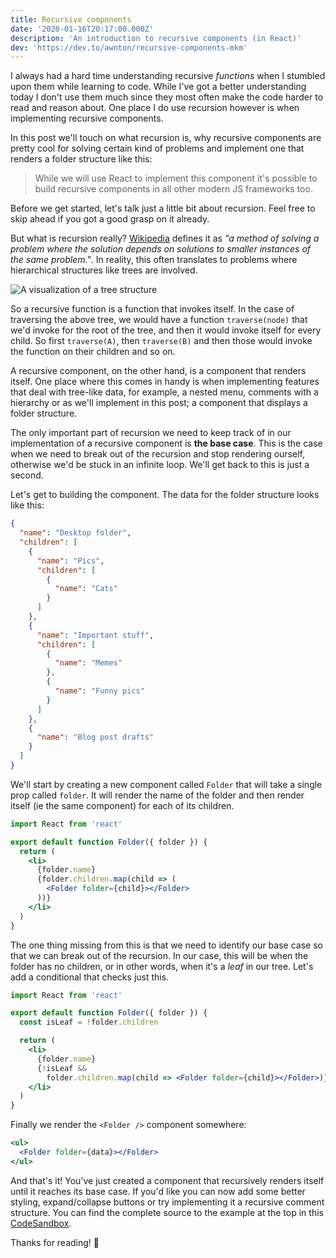 ```yaml
---
title: Recursive components
date: '2020-01-16T20:17:00.000Z'
description: 'An introduction to recursive components (in React)'
dev: 'https://dev.to/awnton/recursive-components-mkm'
---
```



I always had a hard time understanding recursive _functions_ when I stumbled upon them while learning to code. While I've got a better understanding today I don't use them much since they most often make the code harder to read and reason about. One place I do use recursion however is when implementing recursive components.

In this post we'll touch on what recursion is, why recursive components are pretty cool for solving certain kind of problems and implement one that renders a folder structure like this:

<Folders />

> While we will use React to implement this component it's possible to build recursive components in all other modern JS frameworks too.

Before we get started, let's talk just a little bit about recursion. Feel free to skip ahead if you got a good grasp on it already.

But what is recursion really? [Wikipedia](<https://en.wikipedia.org/wiki/Recursion_(computer_science)>) defines it as _"a method of solving a problem where the solution depends on solutions to smaller instances of the same problem."_. In reality, this often translates to problems where hierarchical structures like trees are involved.

![A visualization of a tree structure](./tree.png)

So a recursive function is a function that invokes itself. In the case of traversing the above tree, we would have a function `traverse(node)` that we'd invoke for the root of the tree, and then it would invoke itself for every child. So first `traverse(A)`, then `traverse(B)` and then those would invoke the function on their children and so on.

A recursive component, on the other hand, is a component that renders itself. One place where this comes in handy is when implementing features that deal with tree-like data, for example, a nested menu, comments with a hierarchy or as we'll implement in this post; a component that displays a folder structure.

The only important part of recursion we need to keep track of in our implementation of a recursive component is **the base case**. This is the case when we need to break out of the recursion and stop rendering ourself, otherwise we'd be stuck in an infinite loop. We'll get back to this is just a second.

Let's get to building the component. The data for the folder structure looks like this:

```json
{
  "name": "Desktop folder",
  "children": [
    {
      "name": "Pics",
      "children": [
        {
          "name": "Cats"
        }
      ]
    },
    {
      "name": "Important stuff",
      "children": [
        {
          "name": "Memes"
        },
        {
          "name": "Funny pics"
        }
      ]
    },
    {
      "name": "Blog post drafts"
    }
  ]
}
```

We'll start by creating a new component called `Folder` that will take a single prop called `folder`. It will render the name of the folder and then render itself (ie the same component) for each of its children.

```jsx
import React from 'react'

export default function Folder({ folder }) {
  return (
    <li>
      {folder.name}
      {folder.children.map(child => (
        <Folder folder={child}></Folder>
      ))}
    </li>
  )
}
```

The one thing missing from this is that we need to identify our base case so that we can break out of the recursion. In our case, this will be when the folder has no children, or in other words, when it's a _leaf_ in our tree. Let's add a conditional that checks just this.

```jsx
import React from 'react'

export default function Folder({ folder }) {
  const isLeaf = !folder.children

  return (
    <li>
      {folder.name}
      {!isLeaf &&
        folder.children.map(child => <Folder folder={child}></Folder>)}
    </li>
  )
}
```

Finally we render the `<Folder />` component somewhere:

```jsx
<ul>
  <Folder folder={data}></Folder>
</ul>
```

And that's it! You've just created a component that recursively renders itself until it reaches its base case. If you'd like you can now add some better styling, expand/collapse buttons or try implementing it a recursive comment structure. You can find the complete source to the example at the top in this [CodeSandbox](https://codesandbox.io/s/mutable-firefly-tnjfs?fontsize=14&hidenavigation=1&theme=dark).

Thanks for reading! 🙌
